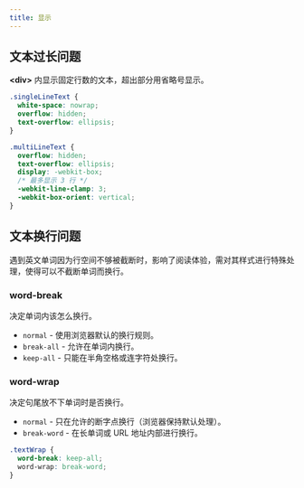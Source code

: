 ```yaml
---
title: 显示
---
```


## 文本过长问题

**&lt;div&gt;** 内显示固定行数的文本，超出部分用省略号显示。

```css title="CSS"
.singleLineText {
  white-space: nowrap;
  overflow: hidden;
  text-overflow: ellipsis;
}

.multiLineText {
  overflow: hidden;
  text-overflow: ellipsis;
  display: -webkit-box;
  /* 最多显示 3 行 */
  -webkit-line-clamp: 3;
  -webkit-box-orient: vertical;
}
```

## 文本换行问题

遇到英文单词因为行空间不够被截断时，影响了阅读体验，需对其样式进行特殊处理，使得可以不截断单词而换行。

### word-break

决定单词内该怎么换行。

- `normal` - 使用浏览器默认的换行规则。
- `break-all` - 允许在单词内换行。
- `keep-all` - 只能在半角空格或连字符处换行。

### word-wrap

决定句尾放不下单词时是否换行。

- `normal` - 只在允许的断字点换行（浏览器保持默认处理）。
- `break-word` - 在长单词或 URL 地址内部进行换行。

```css title="CSS"
.textWrap {
  word-break: keep-all;
  word-wrap: break-word;
}
```
